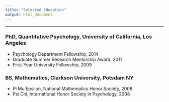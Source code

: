 ```yaml
---
title: "Selected Education"
output: html_document
---
```


---
### PhD, Quantitative Psychology, University of California, Los Angeles
* Psychology Department Fellowship, 2014
* Graduate Summer Research Mentorship Award, 2011 
* First-Year University Fellowship, 2009

### BS, Mathematics, Clarkson University, Potsdam NY
* Pi Mu Epsilon, National Mathematics Honor Society, 2008
* Psi Chi, International Honor Society in Psychology, 2008 